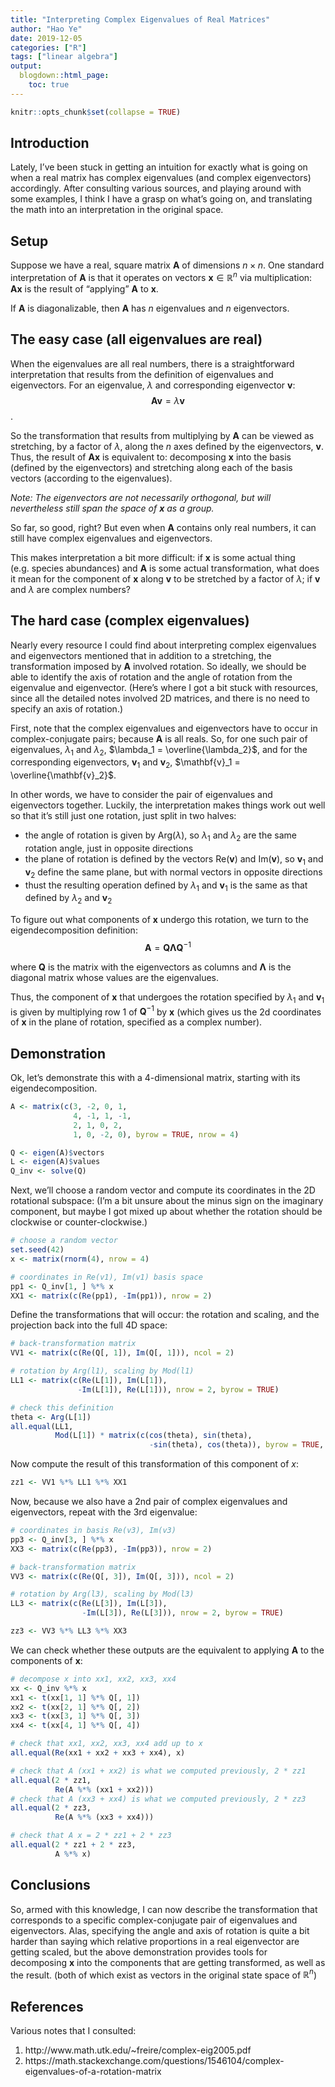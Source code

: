 ```yaml
---
title: "Interpreting Complex Eigenvalues of Real Matrices"
author: "Hao Ye"
date: 2019-12-05
categories: ["R"]
tags: ["linear algebra"]
output:
  blogdown::html_page:
    toc: true
---
```


```r
knitr::opts_chunk$set(collapse = TRUE)
```

## Introduction

Lately, I've been stuck in getting an intuition for exactly what is going on when a real matrix has complex eigenvalues (and complex eigenvectors) accordingly. After consulting various sources, and playing around with some examples, I think I have a grasp on what's going on, and translating the math into an interpretation in the original space.

## Setup

Suppose we have a real, square matrix $\mathbf{A}$ of dimensions $n \times n$. One standard interpretation of $\mathbf{A}$ is that it operates on vectors $\mathbf{x} \in \mathbb{R}^n$ via multiplication: $\mathbf{A} \mathbf{x}$ is the result of "applying" $\mathbf{A}$ to $\mathbf{x}$.

If $\mathbf{A}$ is diagonalizable, then $\mathbf{A}$ has $n$ eigenvalues and $n$ eigenvectors.

## The easy case (all eigenvalues are real)

When the eigenvalues are all real numbers, there is a straightforward interpretation that results from the definition of eigenvalues and eigenvectors. For an eigenvalue, $\lambda$ and corresponding eigenvector $\mathbf{v}$:
$$\mathbf{A} \mathbf{v} = \lambda \mathbf{v}$$.

So the transformation that results from multiplying by $\mathbf{A}$ can be viewed as stretching, by a factor of $\lambda$, along the $n$ axes defined by the eigenvectors, $\mathbf{v}$. Thus, the result of $\mathbf{A} \mathbf{x}$ is equivalent to: decomposing $\mathbf{x}$ into the basis (defined by the eigenvectors) and stretching along each of the basis vectors (according to the eigenvalues). 

*Note: The eigenvectors are not necessarily orthogonal, but will nevertheless still span the space of $\mathbf{x}$ as a group.*

So far, so good, right? But even when $\mathbf{A}$ contains only real numbers, it can still have complex eigenvalues and eigenvectors.

This makes interpretation a bit more difficult: if $\mathbf{x}$ is some actual thing (e.g. species abundances) and $\mathbf{A}$ is some actual transformation, what does it mean for the component of $\mathbf{x}$ along $\mathbf{v}$ to be stretched by a factor of $\lambda$; if $\mathbf{v}$ and $\lambda$ are complex numbers?


## The hard case (complex eigenvalues)

Nearly every resource I could find about interpreting complex eigenvalues and eigenvectors mentioned that in addition to a stretching, the transformation imposed by $\mathbf{A}$ involved rotation. So ideally, we should be able to identify the axis of rotation and the angle of rotation from the eigenvalue and eigenvector. (Here's where I got a bit stuck with resources, since all the detailed notes involved 2D matrices, and there is no need to specify an axis of rotation.)

First, note that the complex eigenvalues and eigenvectors have to occur in complex-conjugate pairs; because $\mathbf{A}$ is all reals. So, for one such pair of eigenvalues, $\lambda_1$ and $\lambda_2$, $\lambda_1 = \overline{\lambda_2}$, and for the corresponding eigenvectors, $\mathbf{v}_1$ and $\mathbf{v}_2$, $\mathbf{v}_1 = \overline{\mathbf{v}_2}$.

In other words, we have to consider the pair of eigenvalues and eigenvectors together. Luckily, the interpretation makes things work out well so that it's still just one rotation, just split in two halves:

* the angle of rotation is given by $\mathrm{Arg}(\lambda)$, so $\lambda_1$ and $\lambda_2$ are the same rotation angle, just in opposite directions
* the plane of rotation is defined by the vectors $\mathrm{Re}(\mathbf{v})$ and $\mathrm{Im}(\mathbf{v})$, so $\mathbf{v}_1$ and $\mathbf{v}_2$ define the same plane, but with normal vectors in opposite directions
* thust the resulting operation defined by $\lambda_1$ and $\mathbf{v}_1$ is the same as that defined by $\lambda_2$ and $\mathbf{v}_2$

To figure out what components of $\mathbf{x}$ undergo this rotation, we turn to the eigendecomposition definition:
$$\mathbf{A} = \mathbf{Q} \mathbf{\Lambda} \mathbf{Q}^{-1}$$

where $\mathbf{Q}$ is the matrix with the eigenvectors as columns and $\mathbf{\Lambda}$ is the diagonal matrix whose values are the eigenvalues.

Thus, the component of $\mathbf{x}$ that undergoes the rotation specified by $\lambda_1$ and $\mathbf{v}_1$ is given by multiplying row $1$ of $\mathbf{Q}^{-1}$ by $\mathbf{x}$ (which gives us the 2d coordinates of $\mathbf{x}$ in the plane of rotation, specified as a complex number).

## Demonstration

Ok, let's demonstrate this with a 4-dimensional matrix, starting with its eigendecomposition.

```r
A <- matrix(c(3, -2, 0, 1, 
              4, -1, 1, -1, 
              2, 1, 0, 2, 
              1, 0, -2, 0), byrow = TRUE, nrow = 4)

Q <- eigen(A)$vectors
L <- eigen(A)$values
Q_inv <- solve(Q)
```

Next, we'll choose a random vector and compute its coordinates in the 2D rotational subspace:
(I'm a bit unsure about the minus sign on the imaginary component, but maybe I got mixed up about whether the rotation should be clockwise or counter-clockwise.)

```r
# choose a random vector
set.seed(42)
x <- matrix(rnorm(4), nrow = 4)

# coordinates in Re(v1), Im(v1) basis space
pp1 <- Q_inv[1, ] %*% x
XX1 <- matrix(c(Re(pp1), -Im(pp1)), nrow = 2)
```

Define the transformations that will occur: the rotation and scaling, and the projection back into the full 4D space:

```r
# back-transformation matrix
VV1 <- matrix(c(Re(Q[, 1]), Im(Q[, 1])), ncol = 2)

# rotation by Arg(l1), scaling by Mod(l1)
LL1 <- matrix(c(Re(L[1]), Im(L[1]), 
               -Im(L[1]), Re(L[1])), nrow = 2, byrow = TRUE)

# check this definition
theta <- Arg(L[1])
all.equal(LL1, 
          Mod(L[1]) * matrix(c(cos(theta), sin(theta), 
                               -sin(theta), cos(theta)), byrow = TRUE, nrow = 2))
```

Now compute the result of this transformation of this component of $x$:

```r
zz1 <- VV1 %*% LL1 %*% XX1
```

Now, because we also have a 2nd pair of complex eigenvalues and eigenvectors, repeat with the 3rd eigenvalue:

```r
# coordinates in basis Re(v3), Im(v3)
pp3 <- Q_inv[3, ] %*% x
XX3 <- matrix(c(Re(pp3), -Im(pp3)), nrow = 2)

# back-transformation matrix
VV3 <- matrix(c(Re(Q[, 3]), Im(Q[, 3])), ncol = 2)

# rotation by Arg(l3), scaling by Mod(l3)
LL3 <- matrix(c(Re(L[3]), Im(L[3]), 
                -Im(L[3]), Re(L[3])), nrow = 2, byrow = TRUE)

zz3 <- VV3 %*% LL3 %*% XX3
```

We can check whether these outputs are the equivalent to applying $\mathbf{A}$ to the components of $\mathbf{x}$:

```r
# decompose x into xx1, xx2, xx3, xx4
xx <- Q_inv %*% x
xx1 <- t(xx[1, 1] %*% Q[, 1])
xx2 <- t(xx[2, 1] %*% Q[, 2])
xx3 <- t(xx[3, 1] %*% Q[, 3])
xx4 <- t(xx[4, 1] %*% Q[, 4])

# check that xx1, xx2, xx3, xx4 add up to x
all.equal(Re(xx1 + xx2 + xx3 + xx4), x)

# check that A (xx1 + xx2) is what we computed previously, 2 * zz1
all.equal(2 * zz1, 
          Re(A %*% (xx1 + xx2)))
# check that A (xx3 + xx4) is what we computed previously, 2 * zz3
all.equal(2 * zz3, 
          Re(A %*% (xx3 + xx4)))

# check that A x = 2 * zz1 + 2 * zz3
all.equal(2 * zz1 + 2 * zz3, 
          A %*% x)
```

## Conclusions

So, armed with this knowledge, I can now describe the transformation that corresponds to a specific complex-conjugate pair of eigenvalues and eigenvectors. Alas, specifying the angle and axis of rotation is quite a bit harder than saying which relative proportions in a real eigenvector are getting scaled, but the above demonstration provides tools for decomposing $\mathbf{x}$ into the components that are getting transformed, as well as the result. (both of which exist as vectors in the original state space of $\mathbb{R}^n$)

## References

Various notes that I consulted:

1. http://www.math.utk.edu/~freire/complex-eig2005.pdf
2. https://math.stackexchange.com/questions/1546104/complex-eigenvalues-of-a-rotation-matrix
